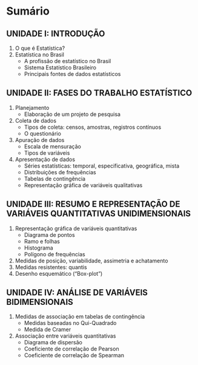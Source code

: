 # Sumário {.title-page}

## UNIDADE I: INTRODUÇÃO

1. O que é Estatística?
2. Estatística no Brasil  
   - A profissão de estatístico no Brasil  
   - Sistema Estatístico Brasileiro  
   - Principais fontes de dados estatísticos

## UNIDADE II: FASES DO TRABALHO ESTATÍSTICO

1. Planejamento  
   - Elaboração de um projeto de pesquisa
2. Coleta de dados  
   - Tipos de coleta: censos, amostras, registros contínuos  
   - O questionário
3. Apuração de dados  
   - Escala de mensuração  
   - Tipos de variáveis
4. Apresentação de dados  
   - Séries estatísticas: temporal, especificativa, geográfica, mista  
   - Distribuições de frequências  
   - Tabelas de contingência  
   - Representação gráfica de variáveis qualitativas

## UNIDADE III: RESUMO E REPRESENTAÇÃO DE VARIÁVEIS QUANTITATIVAS UNIDIMENSIONAIS

1. Representação gráfica de variáveis quantitativas  
   - Diagrama de pontos  
   - Ramo e folhas  
   - Histograma  
   - Polígono de frequências
2. Medidas de posição, variabilidade, assimetria e achatamento
3. Medidas resistentes: quantis
4. Desenho esquemático (“Box-plot”)

## UNIDADE IV: ANÁLISE DE VARIÁVEIS BIDIMENSIONAIS

1. Medidas de associação em tabelas de contingência  
   - Medidas baseadas no Qui-Quadrado  
   - Medida de Cramer
2. Associação entre variáveis quantitativas  
   - Diagrama de dispersão  
   - Coeficiente de correlação de Pearson  
   - Coeficiente de correlação de Spearman

